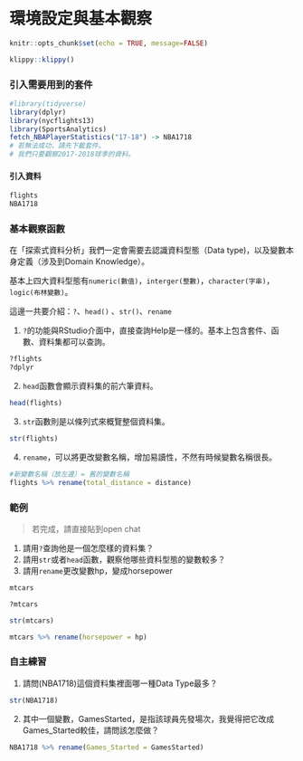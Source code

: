 # 環境設定與基本觀察

```r
knitr::opts_chunk$set(echo = TRUE, message=FALSE)
```

```r
klippy::klippy()
```

### 引入需要用到的套件{-}
```r
#library(tidyverse)
library(dplyr)
library(nycflights13)
library(SportsAnalytics)
fetch_NBAPlayerStatistics("17-18") -> NBA1718
# 若無法成功，請先下載套件。
# 我們只要觀察2017-2018球季的資料。
```

#### 引入資料{-}
```r
flights
NBA1718
```

### 基本觀察函數{-}

在「探索式資料分析」我們一定會需要去認識資料型態（Data type)，以及變數本身定義（涉及到Domain Knowledge）。

基本上四大資料型態有`numeric(數值)`，`interger(整數)`，`character(字串)`，`logic(布林變數)`。

這邊一共要介紹：`?`、`head()` 、`str()`、`rename`

1. `?`的功能與RStudio介面中，直接查詢Help是一樣的。基本上包含套件、函數、資料集都可以查詢。
```r
?flights
?dplyr
```

2. `head`函數會顯示資料集的前六筆資料。
```r
head(flights)
```

3. `str`函數則是以條列式來概覽整個資料集。
```r
str(flights)
```

4. `rename`，可以將更改變數名稱，增加易讀性，不然有時候變數名稱很長。
```r
#新變數名稱（放左邊）= 舊的變數名稱
flights %>% rename(total_distance = distance)
```

### 範例{-}

> 若完成，請直接貼到open chat

1. 請用`?`查詢他是一個怎麼樣的資料集？
2. 請用`str`或者`head`函數，觀察他哪些資料型態的變數較多？
3. 請用`rename`更改變數hp，變成horsepower

```r
mtcars
```

```r
?mtcars
```

```r
str(mtcars)
```

```r
mtcars %>% rename(horsepower = hp)
```

### 自主練習{-}

1. 請問(NBA1718)這個資料集裡面哪一種Data Type最多？
```r
str(NBA1718)
```

2. 其中一個變數，GamesStarted，是指該球員先發場次，我覺得把它改成Games_Started較佳，請問該怎麼做？
```r
NBA1718 %>% rename(Games_Started = GamesStarted)
```